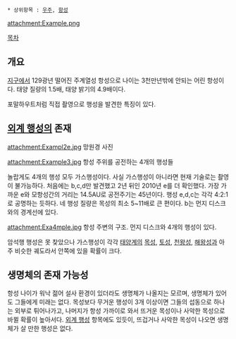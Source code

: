  * 상위항목 : [[우주]], [[항성]]

attachment:Example.png

[[목차]]

== 개요 ==
[[지구]]에서 129광년 떨어진 주계열성 항성으로 나이는 3천만년밖에 안되는 어린 항성이다. 태양 질량의 1.5배, 태양 밝기의 4.9배이다.

포말하우트처럼 직접 촬영으로 행성을 발견한 특징이 있다.

== [[외계 행성]]의 존재 ==
attachment:Exampl2e.jpg
망원경 사진

attachment:Example3.jpg
항성 주위를 공전하는 4개의 행성들

놀랍게도 4개의 행성 모두 가스행성이다. 사실 가스행성이 아니라면 현재 기술로는 촬영이 불가능하다. 처음에는 b,c,d만 발견했고 2년 뒤인 2010년 e를 더 확인했다. 가장 가까운 e와 모항성간의 거리는 14.5AU로 공전주기는 45년이다. 행성 e,d,c는 각각 4:2:1로 공명하는 듯하다. 네 행성 질량은 목성의 최소 5~11배로 큰 편이다. b는 먼지 디스크와의 경계선에 있다.

attachment:Exa4mple.jpg
항성 주변의 구조. 먼지 디스크와 4개의 행성이 있다. 

암석행 행성은 못 찾았으나 가스행성이 각각 [[태양계]]의 [[목성]], [[토성]], [[천왕성]], [[해왕성]]과 아주 비슷한 궤도라서 안쪽에 있을 확률이 크다. 

== 생명체의 존재 가능성 ==
항성 나이가 워낙 젊어 설사 환경이 있더라도 생명체가 나올지는 모르며, 생명체가 있어도 그들에게 미래는 없다. 목성보다 무거운 행성이 3개 이상이면 그들의 섭동으로 하나는 외부로 튀어나가고, 나머지가 항성 가까이로 와서 뜨거운 목성이나 사악한 목성으로 바뀔 확률이 높아서다. [[외계 행성]] 항목에도 있듯이, 뜨겁거나 사악한 목성이 나오면 생명체가 살 만한 행성은 없다.

